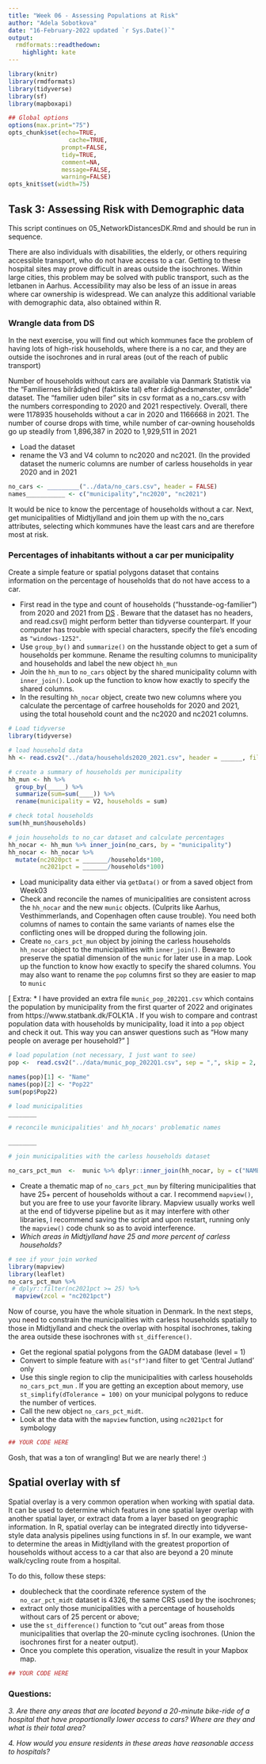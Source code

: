 ```yaml
---
title: "Week 06 - Assessing Populations at Risk"
author: "Adela Sobotkova"
date: "16-February-2022 updated `r Sys.Date()`"
output:
  rmdformats::readthedown:
    highlight: kate
---
```


```r
library(knitr)
library(rmdformats)
library(tidyverse)
library(sf)
library(mapboxapi)

## Global options
options(max.print="75")
opts_chunk$set(echo=TRUE,
	             cache=TRUE,
               prompt=FALSE,
               tidy=TRUE,
               comment=NA,
               message=FALSE,
               warning=FALSE)
opts_knit$set(width=75)
```

## Task 3: Assessing Risk with Demographic data
This script continues on 05_NetworkDistancesDK.Rmd and should be run in sequence.

There are also individuals with disabilities, the elderly, or others requiring accessible transport, who do not have access to a car. Getting to these hospital sites may prove difficult in areas outside the isochrones. Within large cities, this problem may be solved with public transport, such as the letbanen in Aarhus. Accessibility may also be less of an issue in areas where car ownership is widespread. We can analyze this additional variable with demographic data, also obtained within R.

### Wrangle data from DS
In the next exercise, you will find out which kommunes face the problem of having lots of high-risk households, where there is a no car, and they are outside the isochrones and in rural areas (out of the reach of public transport)

Number of households without cars are available via Danmark Statistik via the  "Familiernes bilrådighed (faktiske tal) efter rådighedsmønster, område" dataset. The "familier uden biler" sits in csv format as a no_cars.csv with the numbers corresponding to 2020 and 2021 respectively. Overall, there were 1178935 households without a car in 2020 and 1166668 in 2021. The number of course drops with time, while number of car-owning households go up steadily from 1,896,387 in 2020 to 1,929,511 in 2021

* Load the dataset
* rename the V3 and V4 column to nc2020 and nc2021. (In the provided dataset the numeric columns are number of carless households in year 2020 and in 2021
```r
no_cars <- _________("../data/no_cars.csv", header = FALSE)
names___________ <- c("municipality","nc2020", "nc2021") 
```


It would be nice to know the percentage of households without a car.
Next, get municipalities of Midtjylland and join them up with the no_cars attributes, selecting which kommunes have the least cars and are therefore most at risk.

### Percentages of inhabitants without a car per municipality
Create a simple feature or spatial polygons dataset that contains information on the percentage of households that do not have access to a car.

* First read in the type and count of households ("husstande-og-familier") from 2020 and 2021 from [DS](https://www.dst.dk/en/Statistik/emner/borgere/husstande-familier-og-boern/husstande-og-familier) . Beware that the dataset has no headers, and read.csv() might perform better than tidyverse counterpart. If your computer has trouble with special characters, specify the file's encoding as `"windows-1252"`.
* Use `group_by()` and `summarize()` on the husstande object to get a sum of households per kommune. Rename the resulting columns to municipality and households and label the new object `hh_mun`
* Join the  `hh_mun` to  `no_cars` object by the shared municipality column with `inner_join()`. Look up the function to know how exactly to specify the shared columns. 
* In the resulting `hh_nocar` object, create two new columns where you calculate the percentage of carfree households for 2020 and 2021, using the total household count and the nc2020 and nc2021 columns.


```r
# Load tidyverse
library(tidyverse)

# load household data
hh <- read.csv2("../data/households2020_2021.csv", header = ______, fileEncoding=___________)

# create a summary of households per municipality
hh_mun <- hh %>% 
  group_by(_____) %>% 
  summarize(sum=sum(____)) %>% 
  rename(municipality = V2, households = sum)

# check total households
sum(hh_mun$households)

# join households to no_car dataset and calculate percentages
hh_nocar <- hh_mun %>% inner_join(no_cars, by = "municipality") 
hh_nocar <- hh_nocar %>% 
  mutate(nc2020pct = _______/households*100, 
         nc2021pct = _______/households*100)

```


* Load municipality data either via `getData()` or from a saved object from Week03
* Check and reconcile the names of municipalities are consistent across the `hh_nocar` and the new `munic` objects. (Culprits like Aarhus, Vesthimmerlands, and Copenhagen often cause trouble). You need both columns of names to contain the same variants of names else the conflicting ones will be dropped during the following join.
* Create `no_cars_pct_mun` object by joining the carless households `hh_nocar` object to the municipalities with `inner_join()`. Beware to preserve the spatial dimension of the `munic` for later use in a map. Look up the function to know how exactly to specify the shared columns. You may also want to rename the `pop` columns first so they are easier to map to `munic` 

[ Extra: * I have provided an extra file `munic_pop_2022Q1.csv` which contains the population by municipality from the first quarter of 2022 and originates from https://www.statbank.dk/FOLK1A . If you wish to compare and contrast population data with households by municipality, load it into a `pop` object and check it out. This way you can answer questions such as "How many people on average per household?" ]

```r
# load population (not necessary, I just want to see)
pop <-  read.csv2("../data/munic_pop_2022Q1.csv", sep = ",", skip = 2, ______= __________)

names(pop)[1] <- "Name"
names(pop)[2] <- "Pop22"
sum(pop$Pop22)

# load municipalities
________

# reconcile municipalities' and hh_nocars' problematic names 

________

# join municipalities with the carless households dataset

no_cars_pct_mun  <-  munic %>% dplyr::inner_join(hh_nocar, by = c("NAME_2"="municipality")) # this preserves the spatial dimension!
```


* Create a thematic map of `no_cars_pct_mun` by filtering municipalities that have 25+ percent of households without a car. I recommend `mapview()`, but you are free to use your favorite library.  Mapview usually works well at the end of tidyverse pipeline but as it may interfere with other libraries, I recommend saving the script and upon restart, running only the `mapview()` code chunk so as to avoid interference. 
* *Which areas in Midtjylland have 25 and more percent of carless households?*

```r

# see if your join worked
library(mapview)
library(leaflet)
no_cars_pct_mun %>% 
 # dplyr::filter(nc2021pct >= 25) %>% 
  mapview(zcol = "nc2021pct")

```

Now of course, you have the whole situation in Denmark. In the next steps, you need to constrain the municipalities with carless households spatially to those in Midtjylland and check the overlap with hospital isochrones, taking the area outside these isochrones with `st_difference()`.

* Get the regional spatial polygons from the GADM database (level = 1)
* Convert to simple feature with `as("sf")`and filter to get 'Central Jutland' only
* Use this single region to clip the municipalities with carless households `no_cars_pct_mun` . If you are getting an exception about memory, use `st_simplify(dTolerance = 100)` on your municipal polygons to reduce the number of vertices.
* Call the new object `no_cars_pct_midt`.
* Look at the data with the `mapview` function, using `nc2021pct` for symbology


```r
## YOUR CODE HERE
```

Gosh, that was a ton of wrangling! But we are nearly there! :)


## Spatial overlay with sf

Spatial overlay is a very common operation when working with spatial data. It can be used to determine which features in one spatial layer overlap with another spatial layer, or extract data from a layer based on geographic information. In R, spatial overlay can be integrated directly into tidyverse-style data analysis pipelines using functions in sf. In our example, we want to determine the areas in Midtjylland with the greatest proportion of households without access to a car that also are beyond a 20 minute walk/cycling route from a hospital.

To do this, follow these steps:

* doublecheck that the coordinate reference system of the `no_car_pct_midt` dataset is 4326, the same CRS used by the isochrones;
* extract only those municipalities with a percentage of households without cars of 25 percent or above;
* use the `st_difference()` function to “cut out” areas from those municipalities that overlap the 20-minute cycling isochrones. (Union the isochrones first for a neater output).
* Once you complete this operation, visualize the result in your Mapbox map.


```r
## YOUR CODE HERE

```


### Questions:

*3. Are there any areas that are located beyond a 20-minute bike-ride of a hospital that have proportionally lower access to cars? Where are they and what is their total area?*

*4. How would you ensure residents in these areas have reasonable access to hospitals?*

